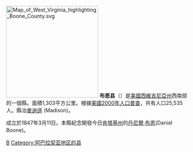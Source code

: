 {{noteTA
|T=zh-hans:布恩县 (西弗吉尼亚州);zh-hk:布恩縣 (西維珍尼亞州);zh-tw:布恩郡 (西維吉尼亞州);
|1=zh-hans:县;zh-hk:縣;zh-tw:郡;
}}

{{Otheruses|布恩縣|subject=美國西維吉尼亞州的一個縣|other=同名的縣}}
[[File:Map_of_West_Virginia_highlighting_Boone_County.svg|250px]]
'''布恩县'''（{{lang-en|Boone County}}）是[[美國|美國]][[西維吉尼亞州|西維吉尼亞州]]西南部的一個縣。面積1,303平方公里。根據[[美國2000年人口普查|美國2000年人口普查]]，共有人口25,535人。縣治[[麥迪遜_(西維吉尼亞州)|麥迪遜]] (Madison)。

成立於1847年3月11日。本縣紀念開發今日[[肯塔基州|肯塔基州]]的[[丹尼爾·布恩|丹尼爾·布恩]](Daniel Boone)。
{{WestVirginia-stub}}

[[Category:西弗吉尼亚州行政区划|B]]
[[Category:阿巴拉契亚地区的县|Category:阿巴拉契亚地区的县]]